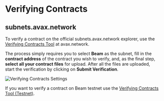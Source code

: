 # Verifying Contracts

## subnets.avax.network

To verify a contract on the official subnets.avax.network explorer, use the [Verifying Contracts Tool](https://subnets.avax.network/tools/verify-contract) at avax.network.

The process simply requires you to select **Beam** as the subnet, fill in the **contract address** of the contract you wish to verify, and, as the final step, **select all your contract files** for upload. After all the files are uploaded, start the verification by clicking on **Submit Verification**.


![Verifying Contracts Settings](/contract-verification-settings.png)


If you want to verify a contract on Beam testnet use the [Verifying Contracts Tool (Testnet)](https://subnets-test.avax.network/tools/verify-contract).

